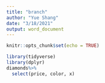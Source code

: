 ```yaml
---
title: "branch"
author: "Yue Shang"
date: "3/18/2021"
output: word_document
---
```


```r
knitr::opts_chunk$set(echo = TRUE)
```

```r
library(tidyverse)
library(dplyr)
diamonds%>%
  select(price, color, x)
```


